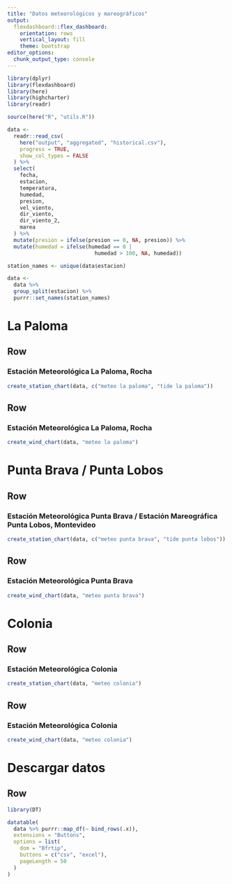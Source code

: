 ```yaml
---
title: "Datos meteorológicos y mareográficos"
output: 
  flexdashboard::flex_dashboard:
    orientation: rows
    vertical_layout: fill
    theme: bootstrap
editor_options: 
  chunk_output_type: console
---
```


```r
library(dplyr)
library(flexdashboard)
library(here)
library(highcharter)
library(readr)

source(here("R", "utils.R"))

data <-
  readr::read_csv(
    here("output", "aggregated", "historical.csv"),
    progress = TRUE,
    show_col_types = FALSE
  ) %>%
  select(
    fecha,
    estacion,
    temperatura,
    humedad,
    presion,
    vel_viento,
    dir_viento,
    dir_viento_2,
    marea
  ) %>%
  mutate(presion = ifelse(presion == 0, NA, presion)) %>%
  mutate(humedad = ifelse(humedad == 0 |
                            humedad > 100, NA, humedad))

station_names <- unique(data$estacion)

data <-
  data %>%
  group_split(estacion) %>%
  purrr::set_names(station_names)

```

La Paloma
===================================== 

Row {data-height=500}
-----------------------------------------------------------------------

### Estación Meteorológica La Paloma, Rocha

```r
create_station_chart(data, c("meteo la paloma", "tide la paloma"))
```

Row {data-height=500}
-----------------------------------------------------------------------

### Estación Meteorológica La Paloma, Rocha

```r
create_wind_chart(data, "meteo la paloma")
```


Punta Brava / Punta Lobos
===================================== 

Row {data-height=500}
-----------------------------------------------------------------------

### Estación Meteorológica Punta Brava / Estación Mareográfica Punta Lobos, Montevideo

```r
create_station_chart(data, c("meteo punta brava", "tide punta lobos"))
```

Row {data-height=500}
-----------------------------------------------------------------------

### Estación Meteorológica Punta Brava

```r
create_wind_chart(data, "meteo punta brava")
```


Colonia
===================================== 

Row {data-height=500}
-----------------------------------------------------------------------

### Estación Meteorológica Colonia

```r
create_station_chart(data, "meteo colonia")
```

Row {data-height=500}
-----------------------------------------------------------------------

### Estación Meteorológica Colonia

```r
create_wind_chart(data, "meteo colonia")
```


Descargar datos
===================================== 

Row {data-height=1000}
-----------------------------------------------------------------------

```r
library(DT)

datatable(
  data %>% purrr::map_df(~ bind_rows(.x)),
  extensions = "Buttons",
  options = list(
    dom = "Bfrtip",
    buttons = c("csv", "excel"),
    pageLength = 50
  )
)
```
